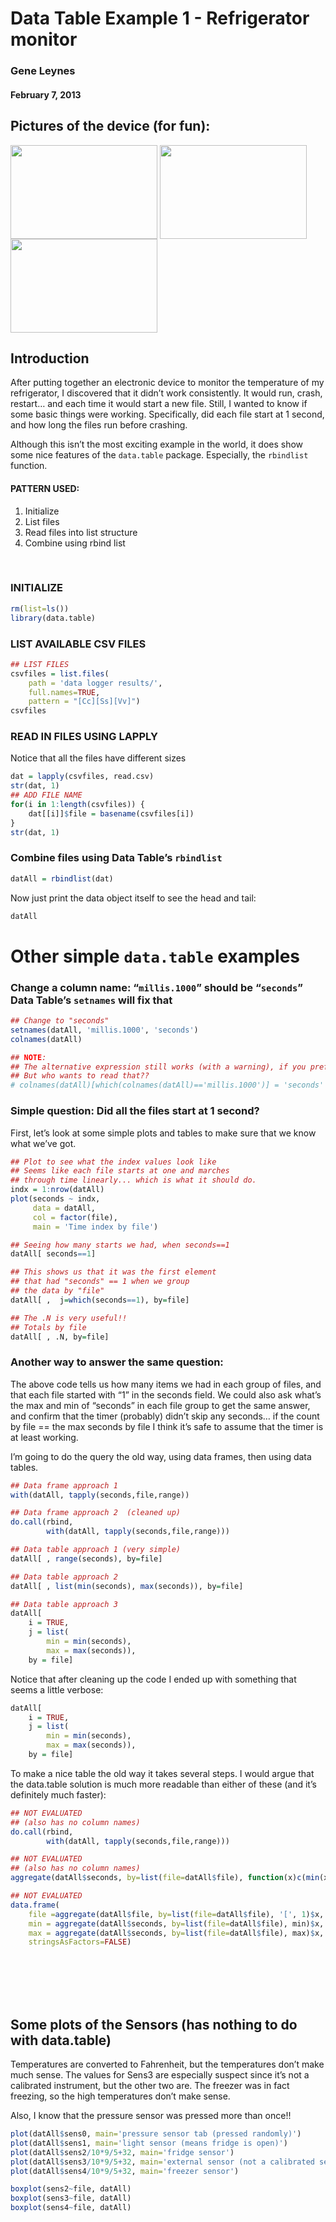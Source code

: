 # Data Table Example 1 - Refrigerator monitor

### Gene Leynes
#### February 7, 2013


## Pictures of the device (for fun):

<img src="resources/2013-01-28 02.46.11 (sm).jpg" align=middle height=150 width =235 />
<img src="resources/2013-01-28 02.46.45 (sm).jpg" align=middle height=150 width =235 />
<img src="resources/2013-01-28 02.46.54 (sm).jpg" align=middle height=150 width =235 />

## Introduction

After putting together an electronic device to monitor the temperature of my refrigerator, I discovered that it didn't work consistently.  It would run, crash, restart... and each time it would start a new file.  Still, I wanted to know if some basic things were working.  Specifically, did each file start at 1 second, and how long the files run before crashing.

Although this isn't the most exciting example in the world, it does show some nice features of the `data.table` package.  Especially, the `rbindlist` function.

#### PATTERN USED:

1. Initialize
2. List files
3. Read files into list structure
4. Combine using rbind list


<br>


### INITIALIZE

```r
rm(list=ls())
library(data.table)
```

### LIST AVAILABLE CSV FILES

```r
## LIST FILES
csvfiles = list.files(
	path = 'data logger results/', 
	full.names=TRUE,
	pattern = "[Cc][Ss][Vv]")
csvfiles
```

### READ IN FILES USING LAPPLY

Notice that all the files have different sizes

```r
dat = lapply(csvfiles, read.csv)
str(dat, 1)
## ADD FILE NAME
for(i in 1:length(csvfiles)) {
	dat[[i]]$file = basename(csvfiles[i])
}
str(dat, 1)

```

### Combine files using Data Table's `rbindlist`

```r
datAll = rbindlist(dat)
```

Now just print the data object itself to see the head and tail:

```r
datAll
```

# Other simple `data.table` examples

### Change a column name: "`millis.1000`" should be "`seconds`" <br> Data Table's `setnames` will fix that

```r
## Change to "seconds"
setnames(datAll, 'millis.1000', 'seconds')
colnames(datAll)

## NOTE:
## The alternative expression still works (with a warning), if you prefer.
## But who wants to read that??
# colnames(datAll)[which(colnames(datAll)=='millis.1000')] = 'seconds'
```


### Simple question: Did all the files start at 1 second?

First, let's look at some simple plots and tables to make sure that we know what we've got.

```r
## Plot to see what the index values look like
## Seems like each file starts at one and marches 
## through time linearly... which is what it should do.
indx = 1:nrow(datAll)
plot(seconds ~ indx, 
	 data = datAll, 
	 col = factor(file),
	 main = 'Time index by file')

## Seeing how many starts we had, when seconds==1
datAll[ seconds==1]

## This shows us that it was the first element
## that had "seconds" == 1 when we group
## the data by "file"
datAll[ ,  j=which(seconds==1), by=file]

## The .N is very useful!!
## Totals by file
datAll[ , .N, by=file]
```


### Another way to answer the same question:

The above code tells us how many items we had in each group of files, and that each file started with "1" in the seconds field.  We could also ask what's the max and min of "seconds" in each file group to get the same answer, and confirm that the timer (probably) didn't skip any seconds... if the count by file == the max seconds by file I think it's safe to assume that the timer is at least working.

I'm going to do the query the old way, using data frames, then using data tables.

```r
## Data frame approach 1
with(datAll, tapply(seconds,file,range))

## Data frame approach 2  (cleaned up)
do.call(rbind, 
		with(datAll, tapply(seconds,file,range)))

## Data table approach 1 (very simple)
datAll[ , range(seconds), by=file]

## Data table approach 2
datAll[ , list(min(seconds), max(seconds)), by=file]

## Data table approach 3
datAll[ 
	i = TRUE, 
	j = list(
		min = min(seconds), 
		max = max(seconds)), 
	by = file]
```

Notice that after cleaning up the code I ended up with something that seems a little verbose:
```r
datAll[ 
	i = TRUE, 
	j = list(
		min = min(seconds), 
		max = max(seconds)), 
	by = file]
```

To make a nice table the old way it takes several steps.  I would argue that the data.table solution is much more readable than either of these (and it's definitely much faster):
```r
## NOT EVALUATED
## (also has no column names)
do.call(rbind, 
		with(datAll, tapply(seconds,file,range)))
```
```r
## NOT EVALUATED
## (also has no column names)
aggregate(datAll$seconds, by=list(file=datAll$file), function(x)c(min(x),max(x)))
```
```r
## NOT EVALUATED
data.frame(
	file =aggregate(datAll$file, by=list(file=datAll$file), '[', 1)$x,
	min = aggregate(datAll$seconds, by=list(file=datAll$file), min)$x,
	max = aggregate(datAll$seconds, by=list(file=datAll$file), max)$x,
	stringsAsFactors=FALSE)
````



<br><br><br><br>

## Some plots of the Sensors (has nothing to do with data.table)

Temperatures are converted to Fahrenheit, but the temperatures don't make much sense.  The values for Sens3 are especially suspect since it's not a calibrated instrument, but the other two are.  The freezer was in fact freezing, so the high temperatures don't make sense.

Also, I know that the pressure sensor was pressed more than once!!

```r
plot(datAll$sens0, main='pressure sensor tab (pressed randomly)')
plot(datAll$sens1, main='light sensor (means fridge is open)')
plot(datAll$sens2/10*9/5+32, main='fridge sensor')
plot(datAll$sens3/10*9/5+32, main='external sensor (not a calibrated sensor)')
plot(datAll$sens4/10*9/5+32, main='freezer sensor')

boxplot(sens2~file, datAll)
boxplot(sens3~file, datAll)
boxplot(sens4~file, datAll)

```







